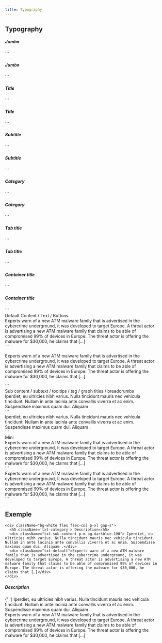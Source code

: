 ```yaml
---
title: Typography
---
```


## Typography

<h5 className="txt-jumbo">Jumbo</h5>
```
<h5 className="txt-jumbo">Jumbo</h5>
```

<h5 className="txt-title">Title </h5>
```
<h5 className="txt-title">Title </h5>
```

<h5 className="txt-subtitle">Subtitle </h5>
```
<h5 className="txt-subtitle">Subtitle </h5>
```

<h5 className="txt-category">Category </h5>
```
<h5 className="txt-category">Category </h5>
```

<h5 className="txt-tab">Tab title </h5>
```
<h5 className="txt-tab">Tab title </h5>
```

<h5 className="txt-container-title">Container title </h5>
```
<h5 className="txt-container-title">Container title </h5>
```

<div className="font-bold txt-default">Default Content / Text / Buttons</div>
<div className="txt-default">
  Experts warn of a new ATM malware family that is advertised in the cybercrime
  underground, it was developed to target Europe. A threat actor is advertising
  a new ATM malware family that claims to be able of compromised 99% of devices
  in Europe. The threat actor is offering the malware for $30,000, he claims
  that […]
</div>
```
<p className="txt-default">
  Experts warn of a new ATM malware family that is advertised in the cybercrime
  underground, it was developed to target Europe. A threat actor is advertising
  a new ATM malware family that claims to be able of compromised 99% of devices
  in Europe. The threat actor is offering the malware for $30,000, he claims
  that […]
</p>
```

<div className="font-bold txt-sub-content">
  Sub content / subtext / tooltips / tag / graph titles / breadcrumbs
</div>
<div className="txt-sub-content">
  Iperdiet, eu ultricies nibh varius. Nulla tincidunt mauris nec vehicula
  tincidunt. Nullam in ante lacinia ante convallis viverra et ac enim.
  Suspendisse maximus quam dui. Aliquam .
</div>
```
<div className="txt-sub-content">
  Iperdiet, eu ultricies nibh varius. Nulla tincidunt mauris nec vehicula
  tincidunt. Nullam in ante lacinia ante convallis viverra et ac enim.
  Suspendisse maximus quam dui. Aliquam .
</div>
```

<div className="font-bold txt-mini">Mini</div>
<div className="txt-mini">
  Experts warn of a new ATM malware family that is advertised in the cybercrime
  underground, it was developed to target Europe. A threat actor is advertising
  a new ATM malware family that claims to be able of compromised 99% of devices
  in Europe. The threat actor is offering the malware for $30,000, he claims
  that […]
</div>
```
<div className="txt-mini">
  Experts warn of a new ATM malware family that is advertised in the cybercrime
  underground, it was developed to target Europe. A threat actor is advertising
  a new ATM malware family that claims to be able of compromised 99% of devices
  in Europe. The threat actor is offering the malware for $30,000, he claims
  that […]
</div>
```

## Exemple

```
<div className="bg-white flex flex-col p-xl gap-s">
  <h5 className='txt-category'> Description</h5>
  <div className="txt-sub-content p-m bg-darkblue-100"> Iperdiet, eu ultricies nibh varius. Nulla tincidunt mauris nec vehicula tincidunt. Nullam in ante lacinia ante convallis viverra et ac enim. Suspendisse maximus quam dui. Aliquam .</div>
  <div className="txt-default">Experts warn of a new ATM malware family that is advertised in the cybercrime underground, it was developed to target Europe. A threat actor is advertising a new ATM malware family that claims to be able of compromised 99% of devices in Europe. The threat actor is offering the malware for $30,000, he claims that […]</div>
</div>
```

<div className="flex flex-col gap-s bg-page-background p-xl">
  <h5 className="font-title txt-category"> Description</h5>
  <div className="bg-darkblue-100 p-m txt-sub-content dark:bg-darkblue-800">
    {' '}
    Iperdiet, eu ultricies nibh varius. Nulla tincidunt mauris nec vehicula
    tincidunt. Nullam in ante lacinia ante convallis viverra et ac enim.
    Suspendisse maximus quam dui. Aliquam .
  </div>
  <div className="txt-default">
    Experts warn of a new ATM malware family that is advertised in the
    cybercrime underground, it was developed to target Europe. A threat actor is
    advertising a new ATM malware family that claims to be able of compromised
    99% of devices in Europe. The threat actor is offering the malware for
    $30,000, he claims that […]
  </div>
</div>
